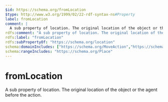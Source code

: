 ```yaml
---
$id: https://schema.org/fromLocation
$type: http://www.w3.org/1999/02/22-rdf-syntax-ns#Property
label: fromLocation
comment: |
  A sub property of location. The original location of the object or the agent before the action.
rdfs:comment: "A sub property of location. The original location of the object or the agent before the action."
rdfs:label: "fromLocation"
rdfs:subPropertyOf: "https://schema.org/location"
schema:domainIncludes: ["https://schema.org/MoveAction","https://schema.org/TransferAction","https://schema.org/ExerciseAction"]
schema:rangeIncludes: "https://schema.org/Place"
---
```


# fromLocation

A sub property of location. The original location of the object or the agent before the action.

